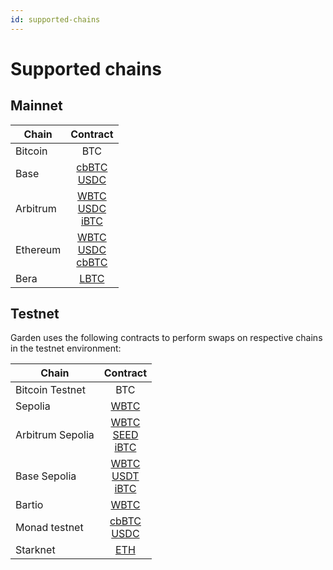 ```yaml
---
id: supported-chains
---
```


# Supported chains

## Mainnet

| Chain    |                                                                                                                                  Contract                                                                                                                                   |
| -------- | :-------------------------------------------------------------------------------------------------------------------------------------------------------------------------------------------------------------------------------------------------------------------------: |
| Bitcoin  |                                                                                                                                     BTC                                                                                                                                     |
| Base     |                                              [cbBTC](https://basescan.org/address/0xeae7721d779276eb0f5837e2fe260118724a2ba4#code) <br/> [USDC](https://basescan.org/address/0xd8a6e3fca403d79b6ad6216b60527f51cc967d39#code)                                               |
| Arbitrum |      [WBTC](https://arbiscan.io/address/0x6b6303fab8ec7232b4f2a7b9fa58e5216f608fcb#code) <br/> [USDC](https://arbiscan.io/address/0xeae7721d779276eb0f5837e2fe260118724a2ba4#code)<br/> [iBTC](https://arbiscan.io/address/0xdc74a45e86dedf1ff7c6dac77e0c2f082f9e4f72)      |
| Ethereum | [WBTC](https://etherscan.io/address/0x795dcb58d1cd4789169d5f938ea05e17eceb68ca#code) <br/> [USDC](https://etherscan.io/address/0xd8a6e3fca403d79b6ad6216b60527f51cc967d39#code) <br/> [cbBTC](https://etherscan.io/address/0xeae7721d779276eb0f5837e2fe260118724a2ba4#Code) |
| Bera     |                                                                                            [LBTC](https://berascan.com/address/0x39f3294352208905fc6ebf033954E6c6455CdB4C#Code)                                                                                             |

## Testnet

Garden uses the following contracts to perform swaps on respective chains in the testnet environment:

| Chain            |                                                                                                                                      Contract                                                                                                                                       |
| ---------------- | :---------------------------------------------------------------------------------------------------------------------------------------------------------------------------------------------------------------------------------------------------------------------------------: |
| Bitcoin Testnet  |                                                                                                                                         BTC                                                                                                                                         |
| Sepolia          |                                                                                               [WBTC](https://sepolia.etherscan.io/address/0x3C6a17b8cD92976D1D91E491c93c98cd81998265)                                                                                               |
| Arbitrum Sepolia |  [WBTC](https://sepolia.arbiscan.io/address/0x1cd0bBd55fD66B4C5F7dfE434eFD009C09e628d1) <br/> [SEED](https://sepolia.arbiscan.io/address/0xD5FeDb4ceCB0F1D32788a190d9EB47D94D23eE4e) <br/> [iBTC](https://sepolia.arbiscan.io/address/0x6e87eF92E68CFD5aCb09482957483509756DceC2)   |
| Base Sepolia     | [WBTC](https://sepolia.basescan.org/address/0x00ab86f54F436CfE15253845F139955ae0C00bAf) <br/> [USDT](https://sepolia.basescan.org/address/0xB391CA6D0A76CD2A927bC314856E8a374a225CFc) <br/> [iBTC](https://sepolia.basescan.org/address/0x48fAd35812C3F47c161C59424f32f5164C9F3876) |
| Bartio           |                                                                                                [WBTC](https://testnet.berscan.io/address/0x1dC94FdcAd8Aee13cfd34Db8a26d26E31572805c)                                                                                                |
| Monad testnet    |                          [cbBTC](https://testnet.monadexplorer.com/address/0x1dC94FdcAd8Aee13cfd34Db8a26d26E31572805c?tab=Contract) <br/> [USDC](https://testnet.monadexplorer.com/address/0xE99D8A21d4F2ad2f90c279c869311503f9e25867?tab=Contract) <br/>                           |
| Starknet         |                                                                                [ETH](https://sepolia.starkscan.co/contract/0x013e7510b665d01c03f250e648c5be6f4a57b6cf56b3079293362ed2e4713c95) <br/>                                                                                |
